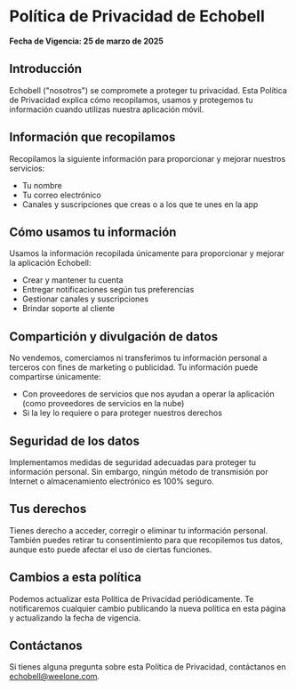 # Política de Privacidad de Echobell

**Fecha de Vigencia: 25 de marzo de 2025**

## Introducción

Echobell ("nosotros") se compromete a proteger tu privacidad. Esta Política de Privacidad explica cómo recopilamos, usamos y protegemos tu información cuando utilizas nuestra aplicación móvil.

## Información que recopilamos

Recopilamos la siguiente información para proporcionar y mejorar nuestros servicios:

- Tu nombre
- Tu correo electrónico
- Canales y suscripciones que creas o a los que te unes en la app

## Cómo usamos tu información

Usamos la información recopilada únicamente para proporcionar y mejorar la aplicación Echobell:

- Crear y mantener tu cuenta
- Entregar notificaciones según tus preferencias
- Gestionar canales y suscripciones
- Brindar soporte al cliente

## Compartición y divulgación de datos

No vendemos, comerciamos ni transferimos tu información personal a terceros con fines de marketing o publicidad. Tu información puede compartirse únicamente:

- Con proveedores de servicios que nos ayudan a operar la aplicación (como proveedores de servicios en la nube)
- Si la ley lo requiere o para proteger nuestros derechos

## Seguridad de los datos

Implementamos medidas de seguridad adecuadas para proteger tu información personal. Sin embargo, ningún método de transmisión por Internet o almacenamiento electrónico es 100% seguro.

## Tus derechos

Tienes derecho a acceder, corregir o eliminar tu información personal. También puedes retirar tu consentimiento para que recopilemos tus datos, aunque esto puede afectar el uso de ciertas funciones.

## Cambios a esta política

Podemos actualizar esta Política de Privacidad periódicamente. Te notificaremos cualquier cambio publicando la nueva política en esta página y actualizando la fecha de vigencia.

## Contáctanos

Si tienes alguna pregunta sobre esta Política de Privacidad, contáctanos en echobell@weelone.com.

